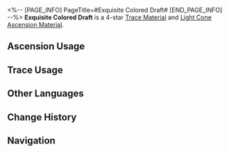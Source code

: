 <%-- [PAGE_INFO]
PageTitle=#Exquisite Colored Draft#
[END_PAGE_INFO] --%>
{{Item Infobox
|id          = 110203
|image       = Item Exquisite Colored Draft.png{{subst:void|<!--$UPLOAD:<<SpriteOutput/ItemFigures/110203.png>-<Item Exquisite Colored Draft.png>-<Item Icons>>-->}}
|type        = Trace Material
|type2       = Light Cone Ascension Material
|invCategory = Upgrade Materials
|rarity      = 4
|effect      = 
|description = A colored draft of Clockie that brings the dream to life with vibrant colors. Used to level up Traces significantly for {{Color|h|Erudition}} characters.
|source1     = [[Calyx (Crimson): Bud of Erudition (Penacony Grand Theater)]]
|source2     = [[Omni-Synthesizer]] &mdash; Material Synthesis
|source3     = [[Omni-Synthesizer]] &mdash; Material Exchange
}}
{{Description|Clockie becomes filled with colors, taking on the shape that will become a household name. Clockie's story inspired millions of Dreamchasers, with every one of them able to be inspired by his fantastical adventures.<br /><br />''"My name is Clockie, and I'm a superstar in Dreamville Penacony!"''}}
'''Exquisite Colored Draft''' is a 4-star [[Trace Material]] and [[Light Cone Ascension Material]].

==Ascension Usage==
{{Ascension Usage}}

==Trace Usage==
{{Trace Usage}}

==Other Languages==
{{Other Languages
|en   = Exquisite Colored Draft
|zhs  = 精致色稿
|zht  = 精緻色稿
|ja   = 見事なカラー原画
|ko   = 정교한 컬러 원고
|es   = Borrador con colores bellos
|fr   = Dessin coloré exquis
|ru   = Мастерский цветной набросок
|th   = Exquisite Colored Draft
|vi   = Bản Phác Thảo Màu Tinh Tế
|de   = Fantastische Farbzeichnung
|id   = Exquisite Colored Draft
|pt   = Esboço Colorido Primoroso
}}

==Change History==
{{Change History|2.3}}

==Navigation==
{{Upgrade Material Navbox}}